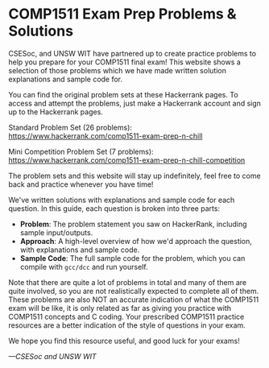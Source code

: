 # COMP1511 Exam Prep Problems & Solutions 

CSESoc, and UNSW WIT have partnered up to create practice problems to help you prepare for your COMP1511 final exam! This website shows a selection of those problems which we have made written solution explanations and sample code for.

You can find the original problem sets at these Hackerrank pages. To access and attempt the problems, just make a Hackerrank account and sign up to the Hackerrank pages.

Standard Problem Set (26 problems): https://www.hackerrank.com/comp1511-exam-prep-n-chill

Mini Competition Problem Set (7 problems): https://www.hackerrank.com/comp1511-exam-prep-n-chill-competition

The problem sets and this website will stay up indefinitely, feel free to come back and practice whenever you have time!

We've written solutions with explanations and sample code for each question. In this guide, each question is broken into three parts:

- **Problem**: The problem statement you saw on HackerRank, including sample input/outputs.
- **Approach**: A high-level overview of how we'd approach the question, with explanations and sample code.
- **Sample Code**: The full sample code for the problem, which you can compile with `gcc/dcc` and run yourself.

Note that there are quite a lot of problems in total and many of them are quite involved, so you are not realistically expected to complete all of them. These problems are also NOT an accurate indication of what the COMP1511 exam will be like, it is only related as far as giving you practice with COMP1511 concepts and C coding. Your prescribed COMP1511 practice resources are a better indication of the style of questions in your exam.

We hope you find this resource useful, and good luck for your exams!

_—CSESoc and UNSW WIT_
